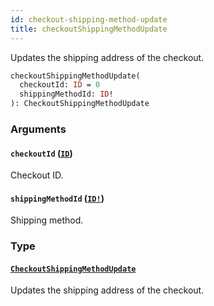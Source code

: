 ```yaml
---
id: checkout-shipping-method-update
title: checkoutShippingMethodUpdate
---
```


Updates the shipping address of the checkout.

```graphql
checkoutShippingMethodUpdate(
  checkoutId: ID = 0
  shippingMethodId: ID!
): CheckoutShippingMethodUpdate

```

### Arguments

#### `checkoutId` ([`ID`](/api-reference/scalars/id.mdx))

Checkout ID.

#### `shippingMethodId` ([`ID!`](/api-reference/scalars/id.mdx))

Shipping method.

### Type

#### [`CheckoutShippingMethodUpdate`](/api-reference/objects/checkout-shipping-method-update.mdx)

Updates the shipping address of the checkout.
